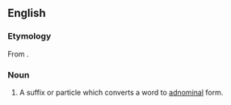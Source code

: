 ==English==

===Etymology===
From {{affix|en|adnominalize|-er|id2=agent noun}}.

===Noun===
{{en-noun}}

# {{label|en|linguistics}} A suffix or particle which converts a word to [[adnominal]] form.